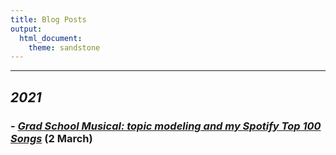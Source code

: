 ```yaml
---
title: Blog Posts
output: 
  html_document:
    theme: sandstone
---
```


<hr>


## _2021_

### - [_Grad School Musical: topic modeling and my Spotify Top 100 Songs_](2March2021_spotify_100_stm.html) (2 March)